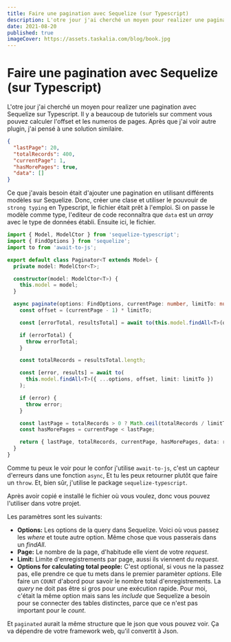 ---
title: Faire une pagination avec Sequelize (sur Typescript)
description: L'otre jour j'ai cherché un moyen pour realizer une pagination avec Sequelize sur Typescript. Il y a beaucoup de tutoriels sur comment vous pouvez calculer l'offset et les numeros de pages. Après que j'ai voir autre plugin, j'ai pensé à une solution similaire.
date: 2021-08-20
published: true
imageCover: https://assets.taskalia.com/blog/book.jpg
---

# Faire une pagination avec Sequelize (sur Typescript)

L'otre jour j'ai cherché un moyen pour realizer une pagination avec Sequelize sur Typescript. Il y a beaucoup de tutoriels sur comment vous pouvez calculer l'offset et les numeros de pages. Après que j'ai voir autre plugin, j'ai pensé à une solution similaire.

```json
{
  "lastPage": 20,
  "totalRecords": 400,
  "currentPage": 1,
  "hasMorePages": true,
  "data": []
}
```

Ce que j'avais besoin était d'ajouter une pagination en utilisant différents modèles sur Sequelize. Donc, créer une clase et utiliser le pouvouir de `strong typing` en Typescript, le fichier était prêt à l'emploi. Si on passe le modèle comme type, l'editeur de code reconnaîtra que `data` est un _array_ avec le type de données établi. Ensuite ici, le fichier.

```ts
import { Model, ModelCtor } from 'sequelize-typescript';
import { FindOptions } from 'sequelize';
import to from 'await-to-js';

export default class Paginator<T extends Model> {
  private model: ModelCtor<T>;

  constructor(model: ModelCtor<T>) {
    this.model = model;
  }

  async paginate(options: FindOptions, currentPage: number, limitTo: number, optionsForCalculateTotal?: FindOptions) {
    const offset = (currentPage - 1) * limitTo;

    const [errorTotal, resultsTotal] = await to(this.model.findAll<T>(optionsForCalculateTotal ?? options));

    if (errorTotal) {
      throw errorTotal;
    }

    const totalRecords = resultsTotal.length;

    const [error, results] = await to(
      this.model.findAll<T>({ ...options, offset, limit: limitTo })
    );

    if (error) {
      throw error;
    }

    const lastPage = totalRecords > 0 ? Math.ceil(totalRecords / limitTo) : 0;
    const hasMorePages = currentPage < lastPage;

    return { lastPage, totalRecords, currentPage, hasMorePages, data: results };
  }
}
```

Comme tu peux le voir pour le confor j'utilise `await-to-js`, c'est un capteur d'erreurs dans une fonction `async`, Et tu les peux retourner plutôt que faire un `throw`. Et, bien sûr, j'utilise le package `sequelize-typescript`.

Après avoir copié e installé le fichier où vous voulez, donc vous pouvez l'utiliser dans votre projet.

Les paramètres sont les suivants:

- **Options:** Les options de la query dans Sequelize. Voici où vous passez les _where_ et toute autre option. Même chose que vous passerais dans un _findAll_.
- **Page:** Le nombre de la page, d'habitude elle vient de votre _request_.
- **Limit:** Limite d'enregistrements par page, aussi ils viennent du _request_.
- **Options for calculating total people:** C'est optional, si vous ne la passez pas, elle prendre ce que tu mets dans le premier paramèter _options_. Elle faire un `COUNT` d'abord pour savoir le nombre total d'enregistrements. La _query_ ne doit pas être si gros pour une exécution rapide. Pour moi, c'était la même option mais sans les _include_ que Sequelize a besoin pour se connecter des tables distinctes, parce que ce n'est pas important pour le _count_.

Et `paginated` aurait la même structure que le json que vous pouvez voir. Ça va dépendre de votre framework web, qu'il convertit à  Json.
